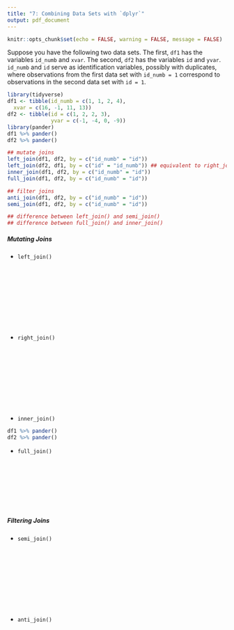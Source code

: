 ```yaml
---
title: "7: Combining Data Sets with `dplyr`"
output: pdf_document
---
```


```r
knitr::opts_chunk$set(echo = FALSE, warning = FALSE, message = FALSE)
```

Suppose you have the following two data sets. The first, `df1` has the variables `id_numb` and `xvar`. The second, `df2` has the variables `id` and `yvar`. `id_numb` and `id` serve as identification variables, possibly with duplicates, where observations from the first data set with `id_numb = 1` correspond to observations in the second data set with `id = 1`.

```r
library(tidyverse)
df1 <- tibble(id_numb = c(1, 1, 2, 4),
  xvar = c(16, -1, 11, 13))
df2 <- tibble(id = c(1, 2, 2, 3),
              yvar = c(-1, -4, 0, -9))
library(pander)
df1 %>% pander()
df2 %>% pander()
```

```r
## mutate joins
left_join(df1, df2, by = c("id_numb" = "id"))
left_join(df2, df1, by = c("id" = "id_numb")) ## equivalent to right_join
inner_join(df1, df2, by = c("id_numb" = "id"))
full_join(df1, df2, by = c("id_numb" = "id"))

## filter joins
anti_join(df1, df2, by = c("id_numb" = "id"))
semi_join(df1, df2, by = c("id_numb" = "id"))

## difference between left_join() and semi_join()
## difference between full_join() and inner_join()
```

##### Mutating Joins

* `left_join()`

&nbsp;

&nbsp;

&nbsp;

&nbsp;

&nbsp;

* `right_join()`

&nbsp;

&nbsp;

&nbsp;

&nbsp;

&nbsp;

* `inner_join()`

\pagebreak

```r
df1 %>% pander()
df2 %>% pander()
```

* `full_join()`

&nbsp;

&nbsp;

&nbsp;

&nbsp;

##### Filtering Joins

* `semi_join()`

&nbsp;

&nbsp;

&nbsp;

&nbsp;

&nbsp;

* `anti_join()`